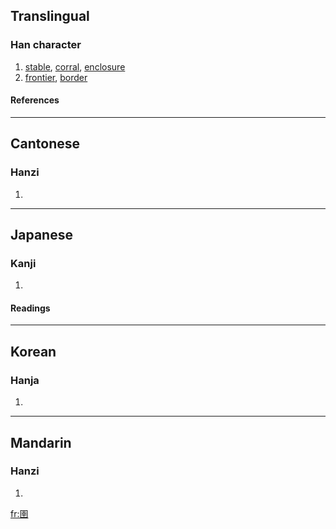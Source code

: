 ==Translingual==
===Han character===
{{Han char|rn=31|rad=囗|as=08|sn=11|four=6040<sub>1</sub>|canj=田土廿十 (WGTJ)}}
# [[stable]], [[corral]], [[enclosure]]
# [[frontier]], [[border]]
====References====
{{Han ref|kx=0219.110|dkj=04793|dj=0447.040|hdz=10720.070|uh=5709|ud=22281|bh=B0EB|bd=45291}}
----
==Cantonese==
===Hanzi===
{{yue-hanzi|jyut=|y=yu5}}
# {{defn|Cantonese}}
----
==Japanese==
===Kanji===
{{ja-kanji|grade=|rs=囗08}}
# {{defn|Japanese}} 
====Readings====
{{ja-readings|on=[[ぎょ]] (gyo), [[ご]] (go)|kun=[[ひとや]] (hitoya), [[うまかい]] (umakai)}}
----
==Korean==
===Hanja===
{{ko-hanja|hangeul=어|rv=eo|mr=ŏ}}
# {{defn|Korean}}
----
==Mandarin==
===Hanzi===
{{cmn-hanzi|pin=[[chuí]] ([[chui2]]), [[yǔ]] ([[yu3]])|wg=ch'ui<sup>2</sup>, yü<sup>3</sup>}}
# {{defn|Mandarin}}

[[fr:圉]]